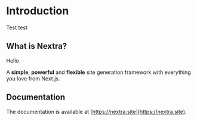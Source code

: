 # Introduction
 
Test test

## What is Nextra?

Hello

A **simple**, **powerful** and **flexible** site generation framework with everything you love from Next.js.

## Documentation

The documentation is available at [https://nextra.site](https://nextra.site).
